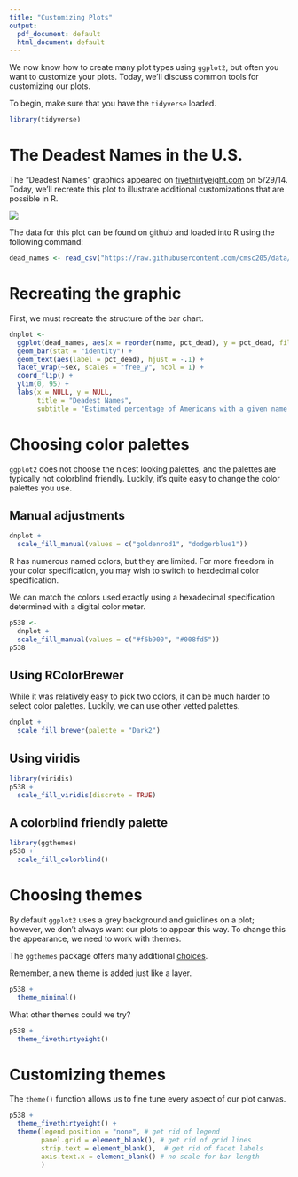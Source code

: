 ```yaml
---
title: "Customizing Plots"
output:
  pdf_document: default
  html_document: default
---
```


We now know how to create many plot types using `ggplot2`, but often you want to customize your plots. Today, we'll discuss common tools for customizing our plots.

To begin, make sure that you have the `tidyverse` loaded.

```r
library(tidyverse)
```

# The Deadest Names in the U.S.

The "Deadest Names" graphics appeared on [fivethirtyeight.com](https://fivethirtyeight.com/) on 5/29/14. Today, we'll recreate this plot to illustrate additional customizations that are possible in R.

![](https://espnfivethirtyeight.files.wordpress.com/2014/05/silver-feature-names-dead2.png?quality=90&strip=all&w=575&ssl=1)

The data for this plot can be found on github and loaded into R using the following command:

```r
dead_names <- read_csv("https://raw.githubusercontent.com/cmsc205/data/master/dead_names.csv")
```


# Recreating the graphic

First, we must recreate the structure of the bar chart.

```r
dnplot <- 
  ggplot(dead_names, aes(x = reorder(name, pct_dead), y = pct_dead, fill = sex)) +
  geom_bar(stat = "identity") +
  geom_text(aes(label = pct_dead), hjust = -.1) +
  facet_wrap(~sex, scales = "free_y", ncol = 1) +
  coord_flip() +
  ylim(0, 95) +
  labs(x = NULL, y = NULL, 
       title = "Deadest Names",
       subtitle = "Estimated percentage of Americans with a given name born since\n1900 who were dead as of Jan. 1, 2014")
```

# Choosing color palettes

`ggplot2` does not choose the nicest looking palettes, and the palettes are typically not colorblind friendly. Luckily, it's quite easy to change the color palettes you use.

## Manual adjustments

```r
dnplot +
  scale_fill_manual(values = c("goldenrod1", "dodgerblue1"))
```


R has numerous named colors, but they are limited. For more freedom in your color specification, you may wish to switch to hexdecimal color specification.

We can match the colors used exactly using a hexadecimal specification determined with a digital color meter.

```r
p538 <-
  dnplot +
  scale_fill_manual(values = c("#f6b900", "#008fd5"))
p538
```


## Using RColorBrewer

While it was relatively easy to pick two colors, it can be much harder to select color palettes. Luckily, we can use other vetted palettes.

```r
dnplot +
  scale_fill_brewer(palette = "Dark2")
```


## Using viridis

```r
library(viridis)
p538 + 
  scale_fill_viridis(discrete = TRUE)
```


## A colorblind friendly palette

```r
library(ggthemes)
p538 +
  scale_fill_colorblind()
```



# Choosing themes

By default `ggplot2` uses a grey background and guidlines on a plot; however, we don't always want our plots to appear this way. To change this the appearance, we need to work with themes.

The `ggthemes` package offers many additional [choices](https://github.com/jrnold/ggthemes). 

Remember, a new theme is added just like a layer.

```r
p538 +
  theme_minimal()
```

What other themes could we try?

```r
p538 +
  theme_fivethirtyeight()
```


# Customizing themes

The `theme()` function allows us to fine tune every aspect of our plot canvas.

```r
p538 +
  theme_fivethirtyeight() +
  theme(legend.position = "none", # get rid of legend
        panel.grid = element_blank(), # get rid of grid lines
        strip.text = element_blank(),  # get rid of facet labels
        axis.text.x = element_blank() # no scale for bar length
        )
```

